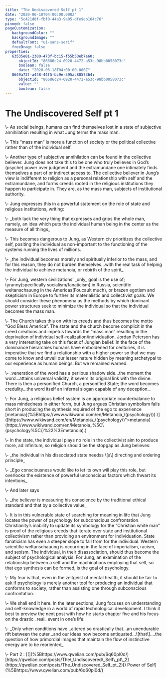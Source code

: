 ```yaml
---
title: "The Undiscovered Self pt 1"
date: "2020-06-18T04:00:00.000Z"
type: "5c421d8f-fbf0-44a3-9a05-dfe9eb164c76"
pinned: false
pageCustomization: 
   backgroundColor: ""
   backgroundImage: ""
   defaultFont: "ui-sans-serif"
   freeDrag: false
properties: 
   63535e81-2300-473f-bc15-f55b50eb7e60: 
      objectId: "86686c24-0920-4472-a53c-98bb0058073c"
      boolean: false
      date: "2020-06-18T04:00:00.000Z"
   8649a72f-a448-44f5-bc9e-395ac8057364: 
      objectId: "86686c24-0920-4472-a53c-98bb0058073c"
      value: ""
      boolean: false
---
```


# The Undiscovered Self pt 1

\\- As social beings, humans can find themselves lost in a state of subjective annihilation resulting in what Jung terms the mass man\.

\\- This “mass man” is more a function of society or the political collective rather than of the individual self\.

\\- Another type of subjective annihilation can be found in the collective believer\. Jung does not take this to be one who truly believes in God’s \(psyche\) power over judgment and the extramundane one intimately finds themselves a part of or indirect access to\. The collective believer in Jung’s view is indifferent to religion as a personal relationship with self and the extramundane, and forms creeds rooted in the religious institutions they happen to participate in\. They are, as the mass man, subjects of institutional authority\.

\\- Jung expresses this in a powerful statement on the role of state and religious institutions, writing:

\\- \_both lack the very thing that expresses and grips the whole man, namely, an idea which puts the individual human being in the center as the measure of all things\_

\\- This becomes dangerous to Jung, as Western civ prioritizes the collective self, positing the individual as non\-important to the functioning of the systems running the lives of millions\.

\\- \_the individual becomes morally and spiritually inferior to the mass, and for this reason, they do not burden themselves…with the real task of helping the individual to achieve metanoia, or rebirth of the spirit\_

\\- For Jung, western civilizations’ \_only\_ goal is the use of; tyranny\(specifically socialism/fanaticism\) in Russia, scientific weltanschauung in the Americas\(Foucault much\), or brazen egotism and skepticism in Europe to further its materialistic and collectivist goals\. We should consider these phenomena as the methods by which dominant power structures seek to minimize the individual so that the individual becomes the mass man\.

\\- The Church takes this on with its creeds and thus becomes the motto “God Bless America”\. The state and the church become complicit in the creed creations and impetus towards the “mass man” resulting in the deprivation of individual self\-realization/individuation\. Jordan Peterson has a very interesting take on this facet of Jungian belief\. In the face of the dominance hierarchies humans have emboldened for centuries, it is imperative that we find a relationship with a higher power so that we may come to know and unveil our lesser nature hidden by meaning archetypal to our experience as human beings\. But we remained warned:

\\- \_veneration of the word has a perilous shadow side…the moment the word…attains universal validity, it severs its original link with the divine\. There is then a personified Church, a personified State; the word becomes credulity…the word itself an infernal slogan capable of any deception\.\_

\\- For Jung, a religious belief system is an appropriate counterbalance to mass mindedness in either form, but Jung argues Christian symbolism falls short in producing the synthesis required of the ego to experience \[metanoia\]\(%5Bhttps://www\.wikiwand\.com/en/Metanoia\_\\(psychology\\)\)\.\\]\(\[https://www\.wikiwand\.com/en/Metanoia\\_\\\(psychology\\\)"\>metanoia\]\(https://www\.wikiwand\.com/en/Metanoia\_%5C\\(psychology%5C\\)%22%3Emetanoia\)\.\)

\\- In the state, the individual plays no role in the collectivist aim to produce more, ad infinitum, so religion should be the stopgap as Jung believes:

\\- \_the individual in his dissociated state needss \\[a\\] directing and ordering principle\_

\\- \_Ego consciousness would like to let its own will play this role, but overlooks the existence of powerful unconscious factors which thwart its intentions\_

\\- And later says

\\- \_the believer is measuring his conscience by the traditional ethical standard and that by a collective value\_

\\- It is in this vulnerable state of searching for meaning in life that Jung locates the power of psychology for subconscious confrontation\. Christianity’s inability to update its symbology for the “Christian white man” is proof of the religious creeds that iterate over state and institutional collectivism rather than providing an environment for individuation\. State fanaticism has even a steeper slope to fall from for the individual\. Western scientific weltanschauung is occurring in the face of imperialism, racism, and sexism\. The individual, in their disassociation, should thus become the subject of psychological analysis\. For Jung, an examination of the relationship between a self and the machinations employing that self, so that ego synthesis can be formed, is the goal of psychology\.

\\- My fear is that, even in the zeitgeist of mental health, it should be fair to ask if psychology is merely another tool for producing an individual that conforms to society, rather than assisting one through subconscious confrontation\.

\\- We shall end it here\. In the later sections, Jung focuses on understanding and self\-knowledge in a world of rapid technological development\. I think it best to preview the next post with how he starts chapter five and his focus on the drastic \_real\_ event in one’s life:

\\- \_Only when conditions have…altered so drastically that…an unendurable rift between the outer…and our ideas now become antiquated…\\[that\\]…\.the question of how primordial images that maintain the flow of instinctive energy are to be reoriented\_

\\- Part 2 : \[\(\]\(%5Bhttps://www\.qwelian\.com/pub/6q60pl0d/\)\[https://qwelian\.com/posts/The\\_Undiscovered\\_Self\\_pt\\_2\]\(https://qwelian\.com/posts/The\_Undiscovered\_Self\_pt\_2\)\[\) Power of Self\]\(%5Bhttps://www\.qwelian\.com/pub/6q60pl0d/\)

